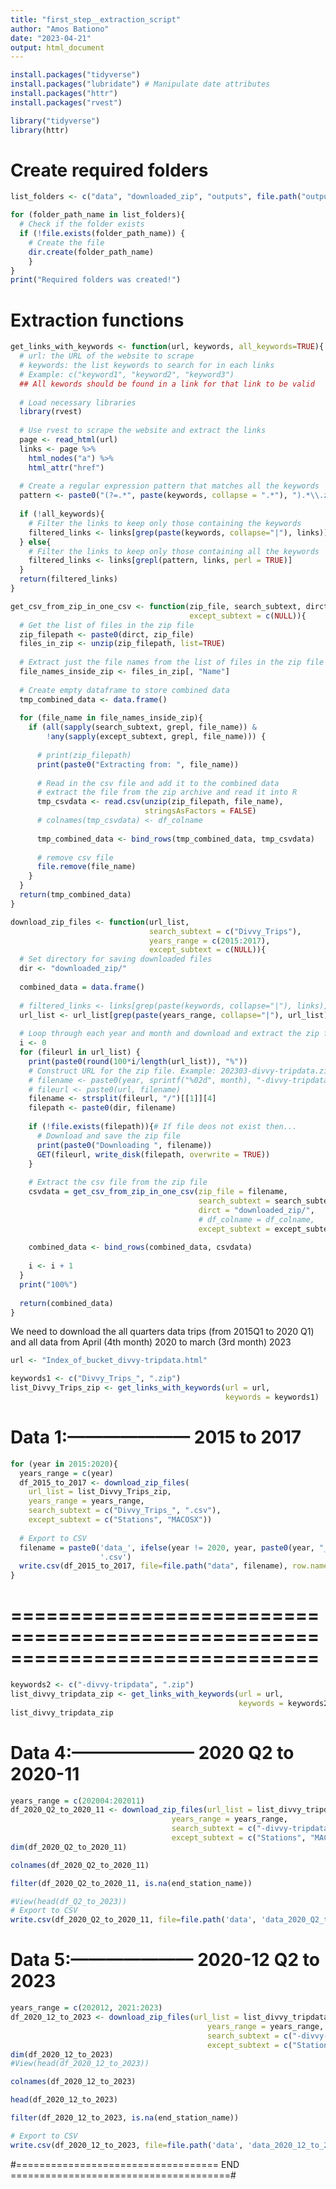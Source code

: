 ```yaml
---
title: "first_step__extraction_script"
author: "Amos Bationo"
date: "2023-04-21"
output: html_document
---
```


```r
install.packages("tidyverse")
install.packages("lubridate") # Manipulate date attributes
install.packages("httr")
install.packages("rvest")
```

```r
library("tidyverse")
library(httr)
```

# Create required folders
```r
list_folders <- c("data", "downloaded_zip", "outputs", file.path("outputs", "data"), file.path("outputs", "img"))

for (folder_path_name in list_folders){
  # Check if the folder exists
  if (!file.exists(folder_path_name)) {
    # Create the file
    dir.create(folder_path_name)
    }
}
print("Required folders was created!")
```


# Extraction functions
```r
get_links_with_keywords <- function(url, keywords, all_keywords=TRUE){
  # url: the URL of the website to scrape
  # keywords: the list keywords to search for in each links
  # Example: c("keyword1", "keyword2", "keyword3")
  ## All kewords should be found in a link for that link to be valid
  
  # Load necessary libraries
  library(rvest)
  
  # Use rvest to scrape the website and extract the links
  page <- read_html(url)
  links <- page %>% 
    html_nodes("a") %>% 
    html_attr("href")
  
  # Create a regular expression pattern that matches all the keywords
  pattern <- paste0("(?=.*", paste(keywords, collapse = ".*"), ").*\\.zip$")
  
  if (!all_keywords){
    # Filter the links to keep only those containing the keywords
    filtered_links <- links[grep(paste(keywords, collapse="|"), links)]
  } else{
    # Filter the links to keep only those containing all the keywords
    filtered_links <- links[grepl(pattern, links, perl = TRUE)]
  }
  return(filtered_links)
}

get_csv_from_zip_in_one_csv <- function(zip_file, search_subtext, dirct, 
                                        except_subtext = c(NULL)){
  # Get the list of files in the zip file
  zip_filepath <- paste0(dirct, zip_file)
  files_in_zip <- unzip(zip_filepath, list=TRUE)
  
  # Extract just the file names from the list of files in the zip file
  file_names_inside_zip <- files_in_zip[, "Name"]
  
  # Create empty dataframe to store combined data
  tmp_combined_data <- data.frame()
  
  for (file_name in file_names_inside_zip){
    if (all(sapply(search_subtext, grepl, file_name)) & 
        !any(sapply(except_subtext, grepl, file_name))) {
      
      # print(zip_filepath)
      print(paste0("Extracting from: ", file_name))
      
      # Read in the csv file and add it to the combined data
      # extract the file from the zip archive and read it into R
      tmp_csvdata <- read.csv(unzip(zip_filepath, file_name), 
                              stringsAsFactors = FALSE)
      # colnames(tmp_csvdata) <- df_colname
      
      tmp_combined_data <- bind_rows(tmp_combined_data, tmp_csvdata)
      
      # remove csv file
      file.remove(file_name)
    }
  }
  return(tmp_combined_data)
}

download_zip_files <- function(url_list, 
                               search_subtext = c("Divvy_Trips"),
                               years_range = c(2015:2017),
                               except_subtext = c(NULL)){
  # Set directory for saving downloaded files
  dir <- "downloaded_zip/"
  
  combined_data = data.frame()
  
  # filtered_links <- links[grep(paste(keywords, collapse="|"), links)]
  url_list <- url_list[grep(paste(years_range, collapse="|"), url_list)]
  
  # Loop through each year and month and download and extract the zip files
  i <- 0
  for (fileurl in url_list) {
    print(paste0(round(100*i/length(url_list)), "%"))
    # Construct URL for the zip file. Example: 202303-divvy-tripdata.zip
    # filename <- paste0(year, sprintf("%02d", month), "-divvy-tripdata.zip")
    # fileurl <- paste0(url, filename)
    filename <- strsplit(fileurl, "/")[[1]][4]
    filepath <- paste0(dir, filename)
    
    if (!file.exists(filepath)){# If file deos not exist then...
      # Download and save the zip file
      print(paste0("Downloading ", filename))
      GET(fileurl, write_disk(filepath, overwrite = TRUE))
    }
    
    # Extract the csv file from the zip file
    csvdata = get_csv_from_zip_in_one_csv(zip_file = filename,
                                          search_subtext = search_subtext, 
                                          dirct = "downloaded_zip/",
                                          # df_colname = df_colname,
                                          except_subtext = except_subtext)
    
    combined_data <- bind_rows(combined_data, csvdata)
    
    i <- i + 1
  }
  print("100%")
  
  return(combined_data)
}
```

We need to download the all quarters data trips (from 2015Q1 to 2020 Q1) and all data from April (4th month) 2020 to march (3rd month) 2023

```r
url <- "Index_of_bucket_divvy-tripdata.html"

keywords1 <- c("Divvy_Trips_", ".zip")
list_Divvy_Trips_zip <- get_links_with_keywords(url = url, 
                                                keywords = keywords1)

```

# Data 1:--------------------- 2015 to 2017
```r
for (year in 2015:2020){
  years_range = c(year)
  df_2015_to_2017 <- download_zip_files(
    url_list = list_Divvy_Trips_zip,
    years_range = years_range,
    search_subtext = c("Divvy_Trips_", ".csv"), 
    except_subtext = c("Stations", "MACOSX"))
  
  # Export to CSV
  filename = paste0('data_', ifelse(year != 2020, year, paste0(year, "_Q1")), 
                    '.csv')
  write.csv(df_2015_to_2017, file=file.path("data", filename), row.names = FALSE)
}
```

# ==============================================================================

```r
keywords2 <- c("-divvy-tripdata", ".zip")
list_divvy_tripdata_zip <- get_links_with_keywords(url = url, 
                                                   keywords = keywords2)
list_divvy_tripdata_zip
```

# Data 4:--------------------- 2020 Q2 to 2020-11
```r
years_range = c(202004:202011)
df_2020_Q2_to_2020_11 <- download_zip_files(url_list = list_divvy_tripdata_zip, 
                                    years_range = years_range,
                                    search_subtext = c("-divvy-tripdata", ".csv"), 
                                    except_subtext = c("Stations", "MACOSX"))
dim(df_2020_Q2_to_2020_11)
```
```r
colnames(df_2020_Q2_to_2020_11)
```


```r
filter(df_2020_Q2_to_2020_11, is.na(end_station_name))
```

```r
#View(head(df_Q2_to_2023))
# Export to CSV
write.csv(df_2020_Q2_to_2020_11, file=file.path('data', 'data_2020_Q2_to_2020_11.csv'), row.names = FALSE)
```

# Data 5:--------------------- 2020-12 Q2 to 2023
```r
years_range = c(202012, 2021:2023)
df_2020_12_to_2023 <- download_zip_files(url_list = list_divvy_tripdata_zip, 
                                            years_range = years_range,
                                            search_subtext = c("-divvy-tripdata", ".csv"), 
                                            except_subtext = c("Stations", "MACOSX"))
dim(df_2020_12_to_2023)
#View(head(df_2020_12_to_2023))
```

```r
colnames(df_2020_12_to_2023)
```

```r
head(df_2020_12_to_2023)
```

```r
filter(df_2020_12_to_2023, is.na(end_station_name))
```


```r
# Export to CSV
write.csv(df_2020_12_to_2023, file=file.path('data', 'data_2020_12_to_2023.csv'), row.names = FALSE)
```


#=================================== END ======================================#